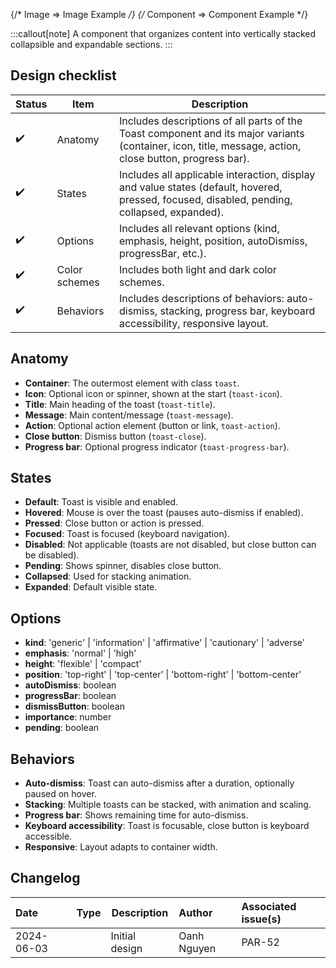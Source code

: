 
<TableOfContents />

{/* Image => Image Example */}
{/* Component => Component Example */}

:::callout[note]
A component that organizes content into vertically stacked collapsible and expandable sections.
:::

## Design checklist <span id="design-checklist"></span>

| Status | Item          | Description                                                                                                                                             |
| ------ | ------------- | ------------------------------------------------------------------------------------------------------------------------------------------------------- |
| ✔️     | Anatomy       | Includes descriptions of all parts of the Toast component and its major variants (container, icon, title, message, action, close button, progress bar). |
| ✔️     | States        | Includes all applicable interaction, display and value states (default, hovered, pressed, focused, disabled, pending, collapsed, expanded).             |
| ✔️     | Options       | Includes all relevant options (kind, emphasis, height, position, autoDismiss, progressBar, etc.).                                                       |
| ✔️     | Color schemes | Includes both light and dark color schemes.                                                                                                             |
| ✔️     | Behaviors     | Includes descriptions of behaviors: auto-dismiss, stacking, progress bar, keyboard accessibility, responsive layout.                                    |

## Anatomy <span id="anatomy"></span>

- **Container**: The outermost element with class `toast`.
- **Icon**: Optional icon or spinner, shown at the start (`toast-icon`).
- **Title**: Main heading of the toast (`toast-title`).
- **Message**: Main content/message (`toast-message`).
- **Action**: Optional action element (button or link, `toast-action`).
- **Close button**: Dismiss button (`toast-close`).
- **Progress bar**: Optional progress indicator (`toast-progress-bar`).

## States <span id="states"></span>

- **Default**: Toast is visible and enabled.
- **Hovered**: Mouse is over the toast (pauses auto-dismiss if enabled).
- **Pressed**: Close button or action is pressed.
- **Focused**: Toast is focused (keyboard navigation).
- **Disabled**: Not applicable (toasts are not disabled, but close button can be disabled).
- **Pending**: Shows spinner, disables close button.
- **Collapsed**: Used for stacking animation.
- **Expanded**: Default visible state.

## Options <span id="options"></span>

- **kind**: 'generic' | 'information' | 'affirmative' | 'cautionary' | 'adverse'
- **emphasis**: 'normal' | 'high'
- **height**: 'flexible' | 'compact'
- **position**: 'top-right' | 'top-center' | 'bottom-right' | 'bottom-center'
- **autoDismiss**: boolean
- **progressBar**: boolean
- **dismissButton**: boolean
- **importance**: number
- **pending**: boolean

## Behaviors <span id="behaviors"></span>

- **Auto-dismiss**: Toast can auto-dismiss after a duration, optionally paused on hover.
- **Stacking**: Multiple toasts can be stacked, with animation and scaling.
- **Progress bar**: Shows remaining time for auto-dismiss.
- **Keyboard accessibility**: Toast is focusable, close button is keyboard accessible.
- **Responsive**: Layout adapts to container width.

## Changelog <span id="changelog"></span>

| Date       | Type                                                     | Description    | Author      | Associated issue(s) |
| :--------- | :------------------------------------------------------- | -------------- | :---------- | :------------------ |
| 2024-06-03 | <Badge size='sm' kind='glass' color='cyan' label="new"/> | Initial design | Oanh Nguyen | PAR-52              |
